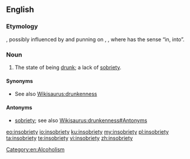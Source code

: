 ==English==

===Etymology===
{{prefix|in|sobriety|t1=not|lang=en}}, possibly influenced by and punning on {{m|en|inebriation}}, {{m|en|intoxication}}, where {{m|en|in-}} has the sense “in, into”.

===Noun===
{{en-noun|insobrieties}}

# {{context|humorous|or|humorous|lang=en}} The state of being [[drunk]]; a lack of [[sobriety]].

====Synonyms====
* See also [[Wikisaurus:drunkenness]]

====Antonyms====
* [[sobriety]]; see also [[Wikisaurus:drunkenness#Antonyms]]

[[Category:en:Alcoholism]]

[[eo:insobriety]]
[[io:insobriety]]
[[ku:insobriety]]
[[my:insobriety]]
[[pl:insobriety]]
[[ta:insobriety]]
[[te:insobriety]]
[[vi:insobriety]]
[[zh:insobriety]]